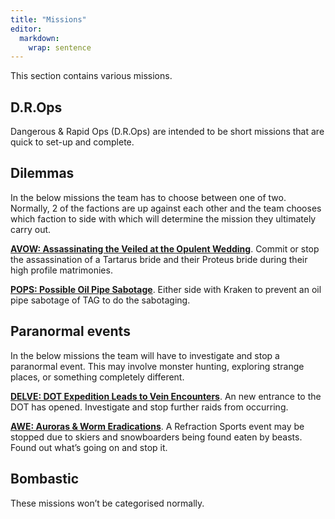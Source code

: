 ```yaml
---
title: "Missions"
editor: 
  markdown: 
    wrap: sentence
---
```


This section contains various missions.

## D.R.Ops

Dangerous & Rapid Ops (D.R.Ops) are intended to be short missions that are quick to set-up and complete.

## Dilemmas

In the below missions the team has to choose between one of two. Normally, 2 of the factions are up against each other and the team chooses which faction to side with which will determine the mission they ultimately carry out.

[__AVOW: Assassinating the Veiled at the Opulent Wedding__](/Missions/M-AVOW.qmd). Commit or stop the assassination of a Tartarus bride and their Proteus bride during their high profile matrimonies. 

[__POPS: Possible Oil Pipe Sabotage__](/Missions/M-POPS.qmd). Either side with Kraken to prevent an oil pipe sabotage of TAG to do the sabotaging.

## Paranormal events

In the below missions the team will have to investigate and stop a paranormal event. This may involve monster hunting, exploring strange places, or something completely different.

[__DELVE: DOT Expedition Leads to Vein Encounters__](/Missions/M-DELVE.qmd). An new entrance to the DOT has opened. Investigate and stop further raids from occurring.

[__AWE: Auroras & Worm Eradications__](/Missions/M-AWE.qmd). A Refraction Sports event may be stopped due to skiers and snowboarders being found eaten by beasts. Found out what's going on and stop it.



## Bombastic

These missions won't be categorised normally.
